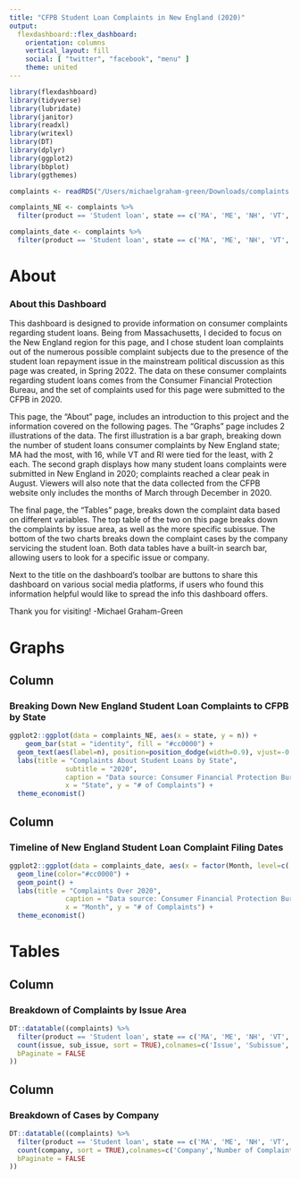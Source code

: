 ```yaml
---
title: "CFPB Student Loan Complaints in New England (2020)"
output: 
  flexdashboard::flex_dashboard:
    orientation: columns
    vertical_layout: fill
    social: [ "twitter", "facebook", "menu" ]
    theme: united
---
```


```r
library(flexdashboard)
library(tidyverse)
library(lubridate)
library(janitor)
library(readxl)
library(writexl)
library(DT)
library(dplyr)
library(ggplot2)
library(bbplot)
library(ggthemes)

complaints <- readRDS("/Users/michaelgraham-green/Downloads/complaints.rds")

complaints_NE <- complaints %>% 
  filter(product == 'Student loan', state == c('MA', 'ME', 'NH', 'VT', 'CT', 'RI')) %>% count(state)

complaints_date <- complaints %>% 
  filter(product == 'Student loan', state == c('MA', 'ME', 'NH', 'VT', 'CT', 'RI')) %>% count(mm_yy_sent_to_company) %>% extract(mm_yy_sent_to_company, c("Month", "2020"), "([[:alnum:]]+) ([[:alnum:]]+)")
```
About
=====================================

### About this Dashboard
  This dashboard is designed to provide information on consumer complaints regarding student loans. Being from Massachusetts, I decided to focus on the New England region for this page, and I chose student loan complaints out of the numerous possible complaint subjects due to the presence of the student loan repayment issue in the mainstream political discussion as this page was created, in Spring 2022. The data on these consumer complaints regarding student loans comes from the Consumer Financial Protection Bureau, and the set of complaints used for this page were submitted to the CFPB in 2020.
  
  This page, the "About" page, includes an introduction to this project and the information covered on the following pages. The "Graphs" page includes 2 illustrations of the data. The first illustration is a bar graph, breaking down the number of student loans consumer complaints by New England state; MA had the most, with 16, while VT and RI were tied for the least, with 2 each. The second graph displays how many student loans complaints were submitted in New England in 2020; complaints reached a clear peak in August. Viewers will also note that the data collected from the CFPB website only includes the months of March through December in 2020.
  
  The final page, the "Tables" page, breaks down the complaint data based on different variables. The top table of the two on this page breaks down the complaints by issue area, as well as the more specific subissue. The bottom of the two charts breaks down the complaint cases by the company servicing the student loan. Both data tables have a built-in search bar, allowing users to look for a specific issue or company. 
  
  Next to the title on the dashboard's toolbar are buttons to share this dashboard on various social media platforms, if users who found this information helpful would like to spread the info this dashboard offers.
  
  Thank you for visiting!
  -Michael Graham-Green

Graphs
=====================================

Column {data-width=500}
-----------------------------------------------------------------------

### Breaking Down New England Student Loan Complaints to CFPB by State

<!-- This graph was based on a data frame I made above, filtering for only the New England states and then counting the number of incidents in each state. I made a simple bar graph here to display that data, and chose the Economist theme for the background coloring. -->

```r
ggplot2::ggplot(data = complaints_NE, aes(x = state, y = n)) +
    geom_bar(stat = "identity", fill = "#cc0000") +
  geom_text(aes(label=n), position=position_dodge(width=0.9), vjust=-0.25) + 
  labs(title = "Complaints About Student Loans by State",
              subtitle = "2020",
              caption = "Data source: Consumer Financial Protection Bureau",
              x = "State", y = "# of Complaints") +
  theme_economist() 
```

Column {data-width=500}
-----------------------------------------------------------------------

### Timeline of New England Student Loan Complaint Filing Dates

<!-- I created the separate data frame above to separate out the dates complaints were filed, and then break down the date into separate month and year categories. Once I had that new data frame complete, I turned it into a timeline with this graph, although I had to specify the order of the months on the x-axis so that they would not default to alphabetical order. -->

```r
ggplot2::ggplot(data = complaints_date, aes(x = factor(Month, level=c('Mar', 'Apr', 'May', 'Jun', 'Jul', 'Aug', 'Sep', 'Oct', 'Nov', 'Dec')), y = n, group = 1)) +
  geom_line(color="#cc0000") +
  geom_point() + 
  labs(title = "Complaints Over 2020",
              caption = "Data source: Consumer Financial Protection Bureau",
              x = "Month", y = "# of Complaints") +
  theme_economist()
```

Tables {data-orientation=rows}
=====================================

Column {data-width=600}
-----------------------------------------------------------------------
### Breakdown of Complaints by Issue Area

<!-- I filtered student loan issues and New England states and included the designated issue and sub issue in this chart. I also included a count of how many times the same issue occurred. -->

```r
DT::datatable((complaints) %>%
  filter(product == 'Student loan', state == c('MA', 'ME', 'NH', 'VT', 'CT', 'RI')) %>% 
  count(issue, sub_issue, sort = TRUE),colnames=c('Issue', 'Subissue','Number of Complaints'), options = list(
  bPaginate = FALSE 
))
```

Column {data-width=400}
-----------------------------------------------------------------------
### Breakdown of Cases by Company

```r
DT::datatable((complaints) %>%
  filter(product == 'Student loan', state == c('MA', 'ME', 'NH', 'VT', 'CT', 'RI')) %>% 
  count(company, sort = TRUE),colnames=c('Company','Number of Complaints'), options = list(
  bPaginate = FALSE 
))
```

